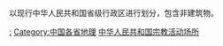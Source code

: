 以现行中华人民共和国省级行政区进行划分，包含非建筑物。

[[Category:中国各省宗教|:]]
[[Category:中国各省地理|Category:中国各省地理]]
[[Category:中华人民共和国宗教活动场所|]]